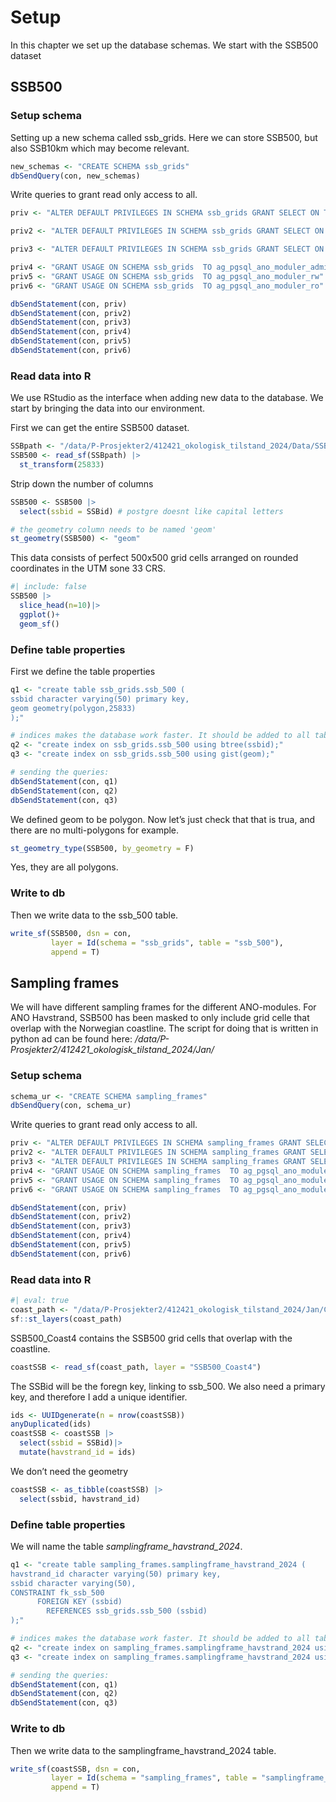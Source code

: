 # Setup {#sec-setup}


In this chapter we set up the database schemas.
We start with the SSB500 dataset

## SSB500
### Setup schema
Setting up a new schema called ssb_grids.
Here we can store SSB500, but also SSB10km which may become relevant.
```r
new_schemas <- "CREATE SCHEMA ssb_grids"
dbSendQuery(con, new_schemas) 
```

Write queries to grant read only access to all.
```r
priv <- "ALTER DEFAULT PRIVILEGES IN SCHEMA ssb_grids GRANT SELECT ON TABLES TO ag_pgsql_ano_moduler_ro"

priv2 <- "ALTER DEFAULT PRIVILEGES IN SCHEMA ssb_grids GRANT SELECT ON TABLES TO ag_pgsql_ano_moduler_rw"

priv3 <- "ALTER DEFAULT PRIVILEGES IN SCHEMA ssb_grids GRANT SELECT ON TABLES TO ag_pgsql_ano_moduler_admin"

priv4 <- "GRANT USAGE ON SCHEMA ssb_grids  TO ag_pgsql_ano_moduler_admin"
priv5 <- "GRANT USAGE ON SCHEMA ssb_grids  TO ag_pgsql_ano_moduler_rw"
priv6 <- "GRANT USAGE ON SCHEMA ssb_grids  TO ag_pgsql_ano_moduler_ro"

dbSendStatement(con, priv)
dbSendStatement(con, priv2)
dbSendStatement(con, priv3)
dbSendStatement(con, priv4)
dbSendStatement(con, priv5)
dbSendStatement(con, priv6)
```


### Read data into R
We use RStudio as the interface when adding new data to the database.
We start by bringing the data into our environment.

First we can get the entire SSB500 dataset.

```r
SSBpath <- "/data/P-Prosjekter2/412421_okologisk_tilstand_2024/Data/SSB0500M_L/ruter500m_Norge.shp"
SSB500 <- read_sf(SSBpath) |>
  st_transform(25833)
```

Strip down the number of columns
```r
SSB500 <- SSB500 |>
  select(ssbid = SSBid) # postgre doesnt like capital letters

# the geometry column needs to be named 'geom'
st_geometry(SSB500) <- "geom"
```

This data consists of perfect 500x500 grid cells arranged on rounded coordinates in the UTM sone 33 CRS.
```r
#| include: false
SSB500 |>
  slice_head(n=10)|>
  ggplot()+
  geom_sf()
```


### Define table properties
First we define the table properties
```r
q1 <- "create table ssb_grids.ssb_500 (
ssbid character varying(50) primary key,
geom geometry(polygon,25833)
);"

# indices makes the database work faster. It should be added to all tables that are looked up frequently
q2 <- "create index on ssb_grids.ssb_500 using btree(ssbid);"
q3 <- "create index on ssb_grids.ssb_500 using gist(geom);"
```

```r
# sending the queries:
dbSendStatement(con, q1)
dbSendStatement(con, q2)
dbSendStatement(con, q3)
```


We defined geom to be polygon. Now let's just check that that is trua, and there are no multi-polygons for example.
```r
st_geometry_type(SSB500, by_geometry = F)
```
Yes, they are all polygons.


### Write to db

Then we write data to the ssb_500 table.
```r
write_sf(SSB500, dsn = con,
         layer = Id(schema = "ssb_grids", table = "ssb_500"), 
         append = T)
```

## Sampling frames

We will have different sampling frames for the different ANO-modules.
For ANO Havstrand, SSB500 has been masked to only include grid celle that overlap with the Norwegian coastline.
The script for doing that is written in python ad can be found here: */data/P-Prosjekter2/412421_okologisk_tilstand_2024/Jan/*


### Setup schema

```r
schema_ur <- "CREATE SCHEMA sampling_frames"
dbSendQuery(con, schema_ur) 
```

Write queries to grant read only access to all.
```r
priv <- "ALTER DEFAULT PRIVILEGES IN SCHEMA sampling_frames GRANT SELECT ON TABLES TO ag_pgsql_ano_moduler_ro"
priv2 <- "ALTER DEFAULT PRIVILEGES IN SCHEMA sampling_frames GRANT SELECT ON TABLES TO ag_pgsql_ano_moduler_rw"
priv3 <- "ALTER DEFAULT PRIVILEGES IN SCHEMA sampling_frames GRANT SELECT ON TABLES TO ag_pgsql_ano_moduler_admin"
priv4 <- "GRANT USAGE ON SCHEMA sampling_frames  TO ag_pgsql_ano_moduler_admin"
priv5 <- "GRANT USAGE ON SCHEMA sampling_frames  TO ag_pgsql_ano_moduler_rw"
priv6 <- "GRANT USAGE ON SCHEMA sampling_frames  TO ag_pgsql_ano_moduler_ro"

dbSendStatement(con, priv)
dbSendStatement(con, priv2)
dbSendStatement(con, priv3)
dbSendStatement(con, priv4)
dbSendStatement(con, priv5)
dbSendStatement(con, priv6)
```

### Read data into R


```r
#| eval: true
coast_path <- "/data/P-Prosjekter2/412421_okologisk_tilstand_2024/Jan/CoastalSampling3.gdb"
sf::st_layers(coast_path)
```

SSB500_Coast4 contains the SSB500 grid cells that overlap with the coastline.

```r
coastSSB <- read_sf(coast_path, layer = "SSB500_Coast4")
```

The SSBid will be the foregn key, linking to ssb_500.
We also need a primary key, and therefore I add a unique identifier.

```r
ids <- UUIDgenerate(n = nrow(coastSSB))
anyDuplicated(ids)
coastSSB <- coastSSB |>
  select(ssbid = SSBid)|>
  mutate(havstrand_id = ids)

```

We don't need the geometry
```r
coastSSB <- as_tibble(coastSSB) |>
  select(ssbid, havstrand_id)

```


### Define table properties
We will name the table *samplingframe_havstrand_2024*.

```r
q1 <- "create table sampling_frames.samplingframe_havstrand_2024 (
havstrand_id character varying(50) primary key,
ssbid character varying(50),
CONSTRAINT fk_ssb_500
      FOREIGN KEY (ssbid)
        REFERENCES ssb_grids.ssb_500 (ssbid)
);"

# indices makes the database work faster. It should be added to all tables that are looked up frequently
q2 <- "create index on sampling_frames.samplingframe_havstrand_2024 using btree(ssbid);"
q3 <- "create index on sampling_frames.samplingframe_havstrand_2024 using btree(havstrand_id);"
```

```r
# sending the queries:
dbSendStatement(con, q1)
dbSendStatement(con, q2)
dbSendStatement(con, q3)
```


### Write to db

Then we write data to the samplingframe_havstrand_2024 table.
```r
write_sf(coastSSB, dsn = con,
         layer = Id(schema = "sampling_frames", table = "samplingframe_havstrand_2024"), 
         append = T)
```